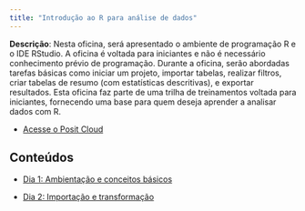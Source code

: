 ```yaml
---
title: "Introdução ao R para análise de dados"
---
```



**Descrição**: Nesta oficina, será apresentado o ambiente de programação R e o IDE RStudio. A oficina é voltada para iniciantes e não é necessário conhecimento prévio de programação. Durante a oficina, serão abordadas tarefas básicas como iniciar um projeto, importar tabelas, realizar filtros, criar tabelas de resumo (com estatísticas descritivas), e exportar resultados. Esta oficina faz parte de uma trilha de treinamentos voltada para iniciantes, fornecendo uma base para quem deseja aprender a analisar dados com R.

- [Acesse o Posit Cloud](https://posit.cloud/content/10624450)

## Conteúdos

- [Dia 1: Ambientação e conceitos básicos](dia-1.qmd)


- [Dia 2: Importação e transformação](dia-2.qmd)
